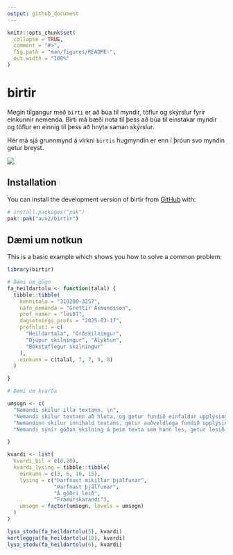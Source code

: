 ```yaml
---
output: github_document
---
```


<!-- README.md is generated from README.Rmd. Please edit that file -->

```r
knitr::opts_chunk$set(
  collapse = TRUE,
  comment = "#>",
  fig.path = "man/figures/README-",
  out.width = "100%"
)
```

# birtir

<!-- badges: start -->

<!-- badges: end -->

Megin tilgangur með `birti` er að búa til myndir, töflur og skýrslur fyrir einkunnir nemenda. Birti má bæði nota til þess að búa til einstakar myndir og töflur en einnig til þess að hnýta saman skýrslur.

Hér má sjá grunnmynd á virkni `birtis` hugmyndin er enn í þróun svo myndin getur breyst.

![](images/clipboard-3395613513.png)

## Installation

You can install the development version of birtir from [GitHub](https://github.com/) with:

``` r
# install.packages("pak")
pak::pak("auv2/birtir")
```

## Dæmi um notkun

This is a basic example which shows you how to solve a common problem:

```r
library(birtir)

# Dæmi um gögn
fa_heildartolu <- function(talal) {
  tibble::tibble(
    kennitala = "310200-3257",
    nafn_nemanda = "Grettir Ásmundsson",
    prof_numer = "les07",
    dagsetnings_profs = "2025-03-17",
    profhluti = c(
      "Heildartala", "Orðskilningur",
      "Djúpur skilningur", "Ályktun",
      "Bókstaflegur skilningur"
    ),
    einkunn = c(talal, 7, 7, 9, 8)
  )

}

# Dæmi um kvarða

umsogn <- c(
  "Nemandi skilur illa textann. \n",
  "Nemandi skilur textann að hluta, og getur fundið einfaldar upplýsingar  í texta. \n\n",
  "Nemandinn skilur innihald textans, getur auðveldlega fundið upplýsingar í textanum og getur dregið ályktanir. \n\n",
  "Nemandi sýnir góðan skilning á þeim texta sem hann les, getur lesið á milli línanna og dregið flóknar ályktanir. \n"

)

kvardi <- list(
  kvardi_bil = c(0,20),
  kvardi_lysing = tibble::tibble(
    einkunn = c(3, 6, 10, 15),
    lysing = c("Þarfnast mikillar þjálfunar",
               "Þarfnast þjálfunar",
               "Á góðri leið",
               "Framúrskarandi"),
    umsogn = factor(umsogn, levels = umsogn)
  )
)

lysa_stodu(fa_heildartolu(5), kvardi)
kortleggja(fa_heildartolu(10), kvardi)
lysa_stodu(fa_heildartolu(6), kvardi)
```
